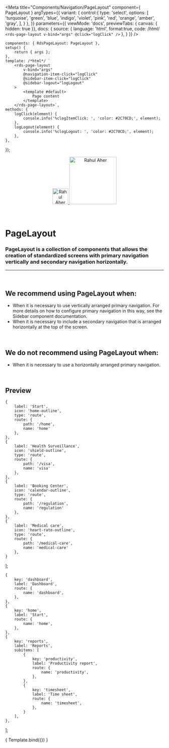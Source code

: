 
<Meta
	title="Components/Navigation/PageLayout"
	component={ PageLayout }
	argTypes={{
		variant: {
			control:{
				type: 'select',
				options: [
					'turquoise',
					'green',
					'blue',
					'indigo',
					'violet',
					'pink',
					'red',
					'orange',
					'amber',
					'gray',
				],
			}
		},
	}}
	parameters={{
		viewMode: 'docs',
		previewTabs: { canvas: { hidden: true }},
		docs: {
			source: {
				language: 'html',
				format:true,
				code: /*html*/
`<rds-page-layout
	v-bind="args"
	@click="logClick"
/>`
			},
		}
	}}
/>

	components: { RdsPageLayout: PageLayout },
	setup() {
		return { args };
	},
	template: /*html*/ `
		<rds-page-layout
			v-bind="args"
			@navigation-item-click="logClick"
			@sidebar-item-click="logClick"
			@sidebar-logout="logLogout"
		>
			<template #default>
				Page content
			</template>
		</rds-page-layout>`,
	methods: {
		logClick(element) {
			console.info('%clogItemClick: ', 'color: #2C70CD;', element);
		},
		logLogout(element) {
			console.info('%clogLogout: ', 'color: #2C70CD;', element);
		},
	},
});

<div align="center" style={{display: 'flex'}}>
    <a href="https://rahulaher.netlify.app">
        <img src="https://rahulaher.netlify.app/img/logo/glyph-black-colored.svg" alt="Rahul Aher logo" width="50" />
        <img src="https://rahulaher.netlify.app/img/logo/word-black-colored.svg" alt="Rahul Aher" width="150" />
    </a>
</div>

<br />
<br />

# PageLayout

### PageLayout is a collection of components that allows the creation of standardized screens with primary navigation vertically and secondary navigation horizontally.
---
<br />

## We recommend using PageLayout when:
- When it is necessary to use vertically arranged primary navigation. For more details on how to configure primary navigation in this way, see the Sidebar component documentation.
- When it is necessary to include a secondary navigation that is arranged horizontally at the top of the screen.

<br />

## We do not recommend using PageLayout when:
- When it is necessary to use a horizontally arranged primary navigation.

<br />

## Preview

	{
		label: 'Start',
		icon: 'home-outline',
		type: 'route',
		route: {
			path: '/home',
			name: 'home'
		},
	},
	{
		label: 'Health Surveillance',
		icon: 'shield-outline',
		type: 'route',
		route: {
			path: '/visa',
			name: 'visa'
		},
	},
	{
		label: 'Booking Center',
		icon: 'calendar-outline',
		type: 'route',
		route: {
			path: '/regulation',
			name: 'regulation'
		},
	},
	{
		label: 'Medical care',
		icon: 'heart-rate-outline',
		type: 'route',
		route: {
			path: '/medical-care',
			name: 'medical-care'
		},
	}
];

	{
		key: 'dashboard',
		label: 'Dashboard',
		route: {
			name: 'dashboard',
		},
	},
	{
		key: 'home',
		label: 'Start',
		route: {
			name: 'home',
		},
	},
	{
		key: 'reports',
		label: 'Reports',
		subitems: [
			{
				key: 'productivity',
				label: 'Productivity report',
				route: {
					name: 'productivity',
				},
			},
			{
				key: 'timesheet',
				label: 'Time sheet',
				route: {
					name: 'timesheet',
				},
			}
		],
	},
];

<Canvas>
	<Story
		name="PageLayout"
		args={{
			variant: 'indigo',
			light: true,
			user: {
				name: 'Joana Mendes',
				role: 'Administrator',
				picture: 'https://i1.rgstatic.net/ii/profile.image/834217822924800-1575904436366_Q128/Joana-Mendes-13.jpg',
			},
			collapsibleSideBar: true,
			sideBarItems,
			sideBarActiveItem: sideBarItems[2],
			navigationActiveItem: navigationItems[1],
			collapsibleStateSideBar: false,
			navigationItems,
			logos: {
				default: 'https://rahulaher.netlify.app/img/logo/word-black-colored.svg',
				collapsed: 'https://rahulaher.netlify.app/img/logo/glyph-black-colored.svg',
			},
		}}
	>
		{ Template.bind({}) }
	</Story>
</Canvas>

<ArgsTable story="PageLayout" />
